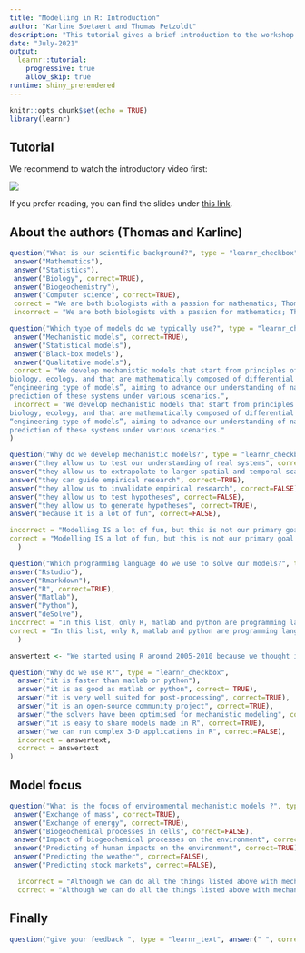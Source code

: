 ```yaml
---
title: "Modelling in R: Introduction"
author: "Karline Soetaert and Thomas Petzoldt"
description: "This tutorial gives a brief introduction to the workshop. Watch the introductory video and try to answer a few questions."
date: "July-2021"
output: 
  learnr::tutorial:
    progressive: true
    allow_skip: true
runtime: shiny_prerendered
---
```


```r
knitr::opts_chunk$set(echo = TRUE)
library(learnr)
```

## Tutorial

We recommend to watch the introductory video first:

![](https://youtu.be/L_zL_D1Qmjc)

If you prefer reading, you can find the slides under [this link](https://dynamic-r.github.io/hacking-limnology/).



## About the authors (Thomas and Karline)

```r
question("What is our scientific background?", type = "learnr_checkbox",
 answer("Mathematics"),
 answer("Statistics"),
 answer("Biology", correct=TRUE),
 answer("Biogeochemistry"),
 answer("Computer science", correct=TRUE),
 correct = "We are both biologists with a passion for mathematics; Thomas is a limnologist, Karline is a marine biologist. After her master in biology, Karline also studied computer sciences.",
 incorrect = "We are both biologists with a passion for mathematics; Thomas is a limnologist, Karline is a marine biologist. After her master in biology, Karline also studied computer sciences.")
```

```r
question("Which type of models do we typically use?", type = "learnr_checkbox",
 answer("Mechanistic models", correct=TRUE),
 answer("Statistical models"),
 answer("Black-box models"),
 answer("Qualitative models"),
 correct = "We develop mechanistic models that start from principles of physics, chemistry,
biology, ecology, and that are mathematically composed of differential equations. They are so-called
“engineering type of models”, aiming to advance our understanding of natural systems and that allow
prediction of these systems under various scenarios.",
 incorrect = "We develop mechanistic models that start from principles of physics, chemistry,
biology, ecology, and that are mathematically composed of differential equations. They are so-called
“engineering type of models”, aiming to advance our understanding of natural systems and that allow
prediction of these systems under various scenarios."  
)
```

```r
question("Why do we develop mechanistic models?", type = "learnr_checkbox",
answer("they allow us to test our understanding of real systems", correct=TRUE),
answer("they allow us to extrapolate to larger spatial and temporal scales", correct=TRUE),
answer("they can guide empirical research", correct=TRUE),
answer("they allow us to invalidate empirical research", correct=FALSE),
answer("they allow us to test hypotheses", correct=FALSE),
answer("they allow us to generate hypotheses", correct=TRUE),
answer("because it is a lot of fun", correct=FALSE),

incorrect = "Modelling IS a lot of fun, but this is not our primary goal - we use models in addition to data gathering because it gives a different perspective of reality, it increases our understanding, allows to extrapolate, it may guide our research and may be used to generate hypotheses",
correct = "Modelling IS a lot of fun, but this is not our primary goal - we use models in addition to data gathering because it gives a different perspective of reality, it increases our understanding, allows to extrapolate, it may guide our research and may be used to generate hypotheses" 
  )
```

```r
question("Which programming language do we use to solve our models?", type = "learnr_checkbox",
answer("Rstudio"),
answer("Rmarkdown"),
answer("R", correct=TRUE),
answer("Matlab"),
answer("Python"),
answer("deSolve"),
incorrect = "In this list, only R, matlab and python are programming languages, and R is the one that we use. Rmarkdown is a platform to merge R-code with text;  Rstudio provides an interface that facilitates using R; deSolve is one of the many R-packages that we use",
correct = "In this list, only R, matlab and python are programming languages, and R is the one that we  use. Rmarkdown is a platform to merge R-code with text;  Rstudio provides an interface that facilitates using R; deSolve is one of the many R-packages that we use" 
  )
```

```r
answertext <- "We started using R around 2005-2010 because we thought it had potential, it was open-source, and supported by a growing community of R enthousiasts. Since then we created tools in R to make it suitable for our type of work. Even after all this time, R is still the best language to apply our type of models - it is ideal for teaching environmental modeling, as well as for more 'serious' scientific work. For the really complex models however, we resort to dedicated software, written in compiled code"

question("Why do we use R?", type = "learnr_checkbox",
  answer("it is faster than matlab or python"),
  answer("it is as good as matlab or python", correct= TRUE),
  answer("it is very well suited for post-processing", correct=TRUE),
  answer("it is an open-source community project", correct=TRUE),
  answer("the solvers have been optimised for mechanistic modeling", correct=TRUE),
  answer("it is easy to share models made in R", correct=TRUE),
  answer("we can run complex 3-D applications in R", correct=FALSE),
  incorrect = answertext,
  correct = answertext
)
```

## Model focus

```r
question("What is the focus of environmental mechanistic models ?", type = "learnr_checkbox",
 answer("Exchange of mass", correct=TRUE),
 answer("Exchange of energy", correct=TRUE),
 answer("Biogeochemical processes in cells", correct=FALSE),
 answer("Impact of biogeochemical processes on the environment", correct=TRUE),
 answer("Predicting of human impacts on the environment", correct=TRUE),
 answer("Predicting the weather", correct=FALSE),
 answer("Predicting stock markets", correct=FALSE),

  incorrect = "Although we can do all the things listed above with mechanistic models, in environmental sciences, we restrict ourselves to exchanges of mass and energy and biogeochemistry/ecology relating to the environment",
  correct = "Although we can do all the things listed above with mechanistic models, in environmental sciences, we restrict ourselves to exchanges of mass and energy and biogeochemistry/ecology relating to the environment")
```

## Finally

```r
question("give your feedback ", type = "learnr_text", answer(" ", correct=TRUE), correct="thank you", incorrect = "thank you")
```

